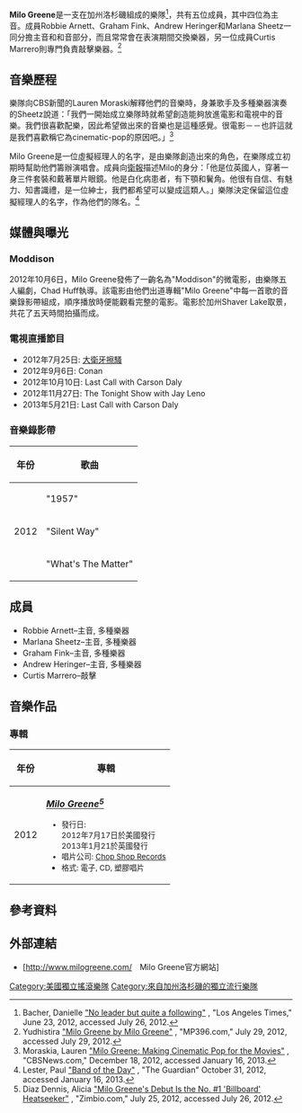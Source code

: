{{關於|樂隊|樂隊的同名出道專輯|Milo Greene (專輯)}}
{{Infobox musical artist  <!-- See Wikipedia:WikiProject Musicians -->
| name                = Milo Greene
| image               = Milo Greene.jpg
| caption             = 2013年的Milo Greene
| image_size          = 
| background          = group_or_band
| origin              = [[洛杉磯|洛杉磯]],[[加州|加州]]
| genre               = [[獨立音樂|獨立音樂]]
| years_active        = 2010–現在
| label               = [[Chop_Shop_Records|Chop Shop]]/[[大西洋唱片|大西洋唱片]] (美國)
| website             = [http://milogreene.com milogreene.com]
| current_members     = Robbie Arnett<br />Graham Fink<br />Andrew Heringer<br />Curtis Marrero<br />Marlana Sheetz
| past_members        = 
| notable_instruments =
}}

'''Milo Greene'''是一支在加州洛杉磯組成的樂隊<ref name=intro>Bacher, Danielle [http://articles.latimes.com/2012/jun/23/entertainment/la-et-0623-milo-greene-20120623 "No leader but quite a following"] {{Wayback|url=http://articles.latimes.com/2012/jun/23/entertainment/la-et-0623-milo-greene-20120623 |date=20120626045036 }}, "Los Angeles Times," June 23, 2012, accessed July 26, 2012.</ref>，共有五位成員，其中四位為主音。成員Robbie Arnett、Graham Fink、Andrew Heringer和Marlana Sheetz一同分擔主音和和音部分，而且常常會在表演期間交換樂器，另一位成員Curtis Marrero則專門負責敲擊樂器。<ref name="band">Yudhistira [http://mp396.com/milo-greene-by-milo-greene.html "Milo Greene by Milo Greene"] {{Wayback|url=http://mp396.com/milo-greene-by-milo-greene.html |date=20131207054454 }}, "MP396.com," July 29, 2012, accessed July 29, 2012.</ref><BR>

==音樂歷程==
樂隊向CBS新聞的Lauren Moraski解釋他們的音樂時，身兼歌手及多種樂器演奏的Sheetz說道：「我們一開始成立樂隊時就希望創造能夠放進電影和電視中的音樂。我們很喜歡配樂，因此希望做出來的音樂也是這種感覺。很電影－－也許這就是我們喜歡稱它為cinematic-pop的原因吧。」<ref>Moraskia, Lauren [http://www.cbsnews.com/8301-207_162-57559590/milo-greene-making-cinematic-pop-for-the-movies/ "Milo Greene: Making Cinematic Pop for the Movies"] {{Wayback|url=http://www.cbsnews.com/8301-207_162-57559590/milo-greene-making-cinematic-pop-for-the-movies/ |date=20130103183924 }}, "CBSNews.com," December 18, 2012, accessed January 16, 2013.</ref>

Milo Greene是一位虛擬經理人的名字，是由樂隊創造出來的角色，在樂隊成立初期時幫助他們籌辦演唱會。成員向[[衛報|衛報]]描述Milo的身分：「他是位英國人，穿著一身三件套裝和戴著單片眼鏡。他是白化病患者，有下顎和鬢角。他很有自信、有魅力、知書識禮，是一位紳士，我們都希望可以變成這類人。」樂隊決定保留這位虛擬經理人的名字，作為他們的隊名。<ref>Lester, Paul [http://www.guardian.co.uk/music/2012/oct/31/new-band-milo-greene "Band of the Day"] {{Wayback|url=http://www.guardian.co.uk/music/2012/oct/31/new-band-milo-greene |date=20130218051602 }}, "The Guardian" October 31, 2012, accessed January 16, 2013.</ref>

==媒體與曝光==
===Moddison===
2012年10月6日，Milo Greene發佈了一齣名為"Moddison"的微電影，由樂隊五人編劇，Chad Huff執導。該電影由他們出道專輯"Milo Greene"中每一首歌的音樂錄影帶組成，順序播放時便能觀看完整的電影。電影於加州Shaver Lake取景，共花了五天時間拍攝而成。

===電視直播節目===
*2012年7月25日: [[大衛牙擦騷|大衛牙擦騷]]
*2012年9月6日: Conan
*2012年10月10日: Last Call with Carson Daly
*2012年11月27日: The Tonight Show with Jay Leno
*2013年5月21日:  Last Call with Carson Daly

===音樂錄影帶===
{| class="wikitable"
|-
!年份
!歌曲
|-
|rowspan="3"|2012
|"1957"
|-
|"Silent Way"
|-
|"What's The Matter"
|}

==成員==
*Robbie Arnett–主音, 多種樂器
*Marlana Sheetz–主音, 多種樂器
*Graham Fink–主音, 多種樂器
*Andrew Heringer–主音, 多種樂器
*Curtis Marrero–敲擊


==音樂作品==
===專輯===
{| class=wikitable style=text-align:center;
|-
! 年份
! 專輯
|-
| 2012
| align=left|'''''[[Milo_Greene_(album)|Milo Greene]]<ref name=miloGreene(Album)>Diaz Dennis,  Alicia [http://www.zimbio.com/Milo+Greene/articles/cmPJ-AXX3ZP/Milo+Greene+Debut+No+1+Billboard+Heatseeker "Milo Greene's Debut Is the No. #1 'Billboard' Heatseeker"] {{Wayback|url=http://www.zimbio.com/Milo+Greene/articles/cmPJ-AXX3ZP/Milo+Greene+Debut+No+1+Billboard+Heatseeker |date=20181030090804 }}, "Zimbio.com," July 25, 2012, accessed July 26, 2012.</ref>'''''<small>
* 發行日: <BR>2012年7月17日於美國發行<BR>2013年1月21於英國發行
* 唱片公司: [[Chop_Shop_Records|Chop Shop Records]]
* 格式: 電子, CD, 塑膠唱片</small>
|}

==參考資料==
{{Reflist|2}}

==外部連結==
*[http://www.milogreene.com/　Milo Greene官方網站] {{Wayback|url=http://www.milogreene.com/ |date=20201111205218 }}

[[Category:美國獨立搖滾樂隊|Category:美國獨立搖滾樂隊]]
[[Category:來自加州洛杉磯的獨立流行樂隊|Category:來自加州洛杉磯的獨立流行樂隊]]